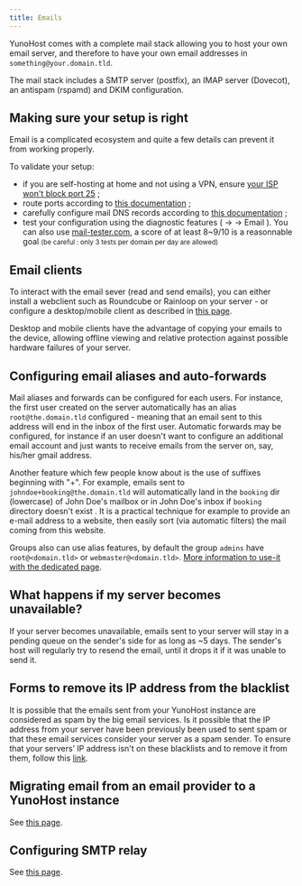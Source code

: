 ```yaml
---
title: Emails
---
```



YunoHost comes with a complete mail stack allowing you to host your own email server, and therefore to have your own email addresses in `something@your.domain.tld`.

The mail stack includes a SMTP server (postfix), an IMAP server (Dovecot), an antispam (rspamd) and DKIM configuration.

## Making sure your setup is right

Email is a complicated ecosystem and quite a few details can prevent it from working properly.

To validate your setup:

- if you are self-hosting at home and not using a VPN, ensure [your ISP won't block port 25](/install/providers/isp) ;
- route ports according to [this documentation](/install/post_install/isp_box_config) ;
- carefully configure mail DNS records according to [this documentation](/install/post_install/dns_config) ;
- test your configuration using the diagnostic features (<HighlightWebAdmin/> → <HighlightDiagnosis/> → <Highlight no_break={true} color='grey'><FAIcon icon="fa-envelope"/> Email</Highlight> ). You can also use [mail-tester.com](https://mail-tester.com), a score of at least 8~9/10 is a reasonnable goal <small>(be careful : only 3 tests per domain per day are allowed)</small>

## Email clients

To interact with the email sever (read and send emails), you can either install a webclient such as Roundcube or Rainloop on your server - or configure a desktop/mobile client as described in [this page](/email_configure_client).

Desktop and mobile clients have the advantage of copying your emails to the device, allowing offline viewing and relative protection against possible hardware failures of your server.

## Configuring email aliases and auto-forwards

Mail aliases and forwards can be configured for each users. For instance, the first user created on the server automatically has an alias `root@the.domain.tld` configured - meaning that an email sent to this address will end in the inbox of the first user. Automatic forwards may be configured, for instance if an user doesn't want to configure an additional email account and just wants to receive emails from the server on, say, his/her gmail address.

Another feature which few people know about is the use of suffixes beginning with "+". For example, emails sent to `johndoe+booking@the.domain.tld` will automatically land in the `booking` dir (lowercase) of John Doe's mailbox or in John Doe's inbox if `booking` directory doesn't exist . It is a practical technique for example to provide an e-mail address to a website, then easily sort (via automatic filters) the mail coming from this website.

Groups also can use alias features, by default the group `admins` have `root@<domain.tld>` or `webmaster@<domain.tld>`. [More information to use-it with the dedicated page](/groups_and_permissions#config-alias-group).

## What happens if my server becomes unavailable?

If your server becomes unavailable, emails sent to your server will stay in a pending queue on the sender's side for as long as ~5 days. The sender's host will regularly try to resend the email, until it drops it if it was unable to send it.

## Forms to remove its IP address from the blacklist

It is possible that the emails sent from your YunoHost instance are considered as spam by the big email services.
Is it possible that the IP address from your server have been previously been used to sent spam or that these email services consider your server as a spam sender.
To ensure that your servers’ IP address isn't on these blacklists and to remove it from them, follow this [link](/blacklist_forms).

## Migrating email from an email provider to a YunoHost instance

See [this page](/email_migration).

## Configuring SMTP relay

See [this page](/email_configure_relay).
